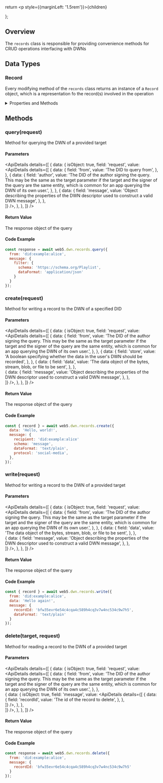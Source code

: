 

  return <p style={{marginLeft: '1.5rem'}}>{children}</p>
};

## Overview
The `records` class is responsible for providing convenience methods for CRUD operations interfacing with DWNs

## Data Types

### Record

Every modifying method of the `records` class returns an instance of a `Record` object, which is a representation fo the record(s) involved in the operation

<details>
<summary>Properties and Methods</summary>

#### Properties

`id`: The unique identifier based on the record entry's composition. Note that all entries across all records are deterministically unique

`descriptor`: The descriptor object for the constructed DWN message

`data`: Object containing:


&nbsp;&nbsp;&nbsp;&nbsp;&nbsp;&nbsp; `text()`: Produces a textual representation of the data

&nbsp;&nbsp;&nbsp;&nbsp;&nbsp;&nbsp; `json()`: If the value is JSON data, this method will return a parsed JSON object

&nbsp;&nbsp;&nbsp;&nbsp;&nbsp;&nbsp; `stream()`: Returns the raw stream of bytes for the data

### Methods

`send(did)`: Sends a given record to the specified DID

`delete(id)`:  Generates a _delete_ entry tombstone for the record. This is a convenience method that allows you to easily delete records

`update()`: Takes in a new request object matching the expected method signature of a _write_ and overwrites the record

</details>

<Divider type="slash"/>

<section class="api-docs">

## Methods

### query(request)

Method for querying the DWN of a provided target

#### Parameters

<ApiDetails
  details={[
    {
      data: {
        isObject: true,
        field: 'request',
        value: <ApiDetails
                details={[
                {
                    data: {
                        field: 'from',
                        value: 'The DID to query from',
                    },
                },
                {
                    data: {
                        field: 'author',
                        value: 'The DID of the author signing the query. This may be the same as the target parameter if the target and the signer of the query are the same entity, which is common for an app querying the DWN of its own user.',
                    },
                }, 
                {
                    data: {
                        field: 'message',
                        value: 'Object describing the properties of the DWN descriptor used to construct a valid DWN message',
                    },
                },                                             
            ]}
          />,
      },
    },
  ]}
/>


#### Return Value

The response object of the query

#### Code Example
```js
const response = await web5.dwn.records.query({
  from: 'did:example:alice',
  message: {
    filter: {
      schema: 'https://schema.org/Playlist',
      dataFormat: 'application/json'
    }
  }
});
```

<Divider type="slash"/>

### create(request)

Method for writing a record to the DWN of a specified DID

#### Parameters

<ApiDetails
  details={[
    {
      data: {
        isObject: true,
        field: 'request',
        value: <ApiDetails
                details={[
                {
                    data: {
                        field: 'from',
                        value: 'The DID of the author signing the query. This may be the same as the target parameter if the target and the signer of the query are the same entity, which is common for an app querying the DWN of its own user.',
                    },
                },
                {
                    data: {
                        field: 'store',
                        value: 'A boolean specifying whether the data in the user\'s DWN should be recorded',
                    },
                }, 
                {
                    data: {
                        field: 'data',
                        value: 'The data object of the bytes, stream, blob, or file to be sent',
                    },
                },                                 
                {
                    data: {
                        field: 'message',
                        value: 'Object describing the properties of the DWN descriptor used to construct a valid DWN message',
                    },
                },                                             
            ]}
          />,
      },
    },
  ]}
/>


#### Return Value

The response object of the query

#### Code Example
```js
const { record } = await web5.dwn.records.create({
  data: 'Hello, world!',
  message: {
    recipient: 'did:example:alice'
    schema: 'message',
    dataFormat: 'text/plain',
    protocol: 'social-media',
  },
});
```

<Divider type="slash"/>

### write(request)

Method for writing a record to the DWN of a provided target

#### Parameters

<ApiDetails
  details={[
    {
      data: {
        isObject: true,
        field: 'request',
        value: <ApiDetails
                details={[
                {
                    data: {
                        field: 'from',
                        value: 'The DID of the author signing the query. This may be the same as the target parameter if the target and the signer of the query are the same entity, which is common for an app querying the DWN of its own user.',
                    },
                },
                {
                    data: {
                        field: 'data',
                        value: 'The data object of the bytes, stream, blob, or file to be sent',
                    },
                },                                 
                {
                    data: {
                        field: 'message',
                        value: 'Object describing the properties of the DWN descriptor used to construct a valid DWN message',
                    },
                },                                             
            ]}
          />,
      },
    },
  ]}
/>

#### Return Value

The response object of the query

#### Code Example
```js
const { record } = await web5.dwn.records.write({
  from: 'did:example:alice',
  data: 'Hello again!',
  message: {
    recordId: 'bfw35evr6e54c4cqa4c589h4cq3v7w4nc534c9w7h5',
    dataFormat: 'text/plain'
  }
});
```

<Divider type="slash"/>

### delete(target, request)

Method for reading a record to the DWN of a provided target

#### Parameters

<ApiDetails
  details={[
    {
      data: {
        isObject: true,
        field: 'request',
        value: <ApiDetails
                details={[
                {
                    data: {
                        field: 'from',
                        value: 'The DID of the author signing the query. This may be the same as the target parameter if the target and the signer of the query are the same entity, which is common for an app querying the DWN of its own user.',
                    },
                },                               
                {
                    data: {
                        isObject: true,
                        field: 'message',
                        value: <ApiDetails
                                details={[
                                {
                                    data: {
                                        field: 'recordId',
                                        value: 'The id of the record to delete',
                                    },
                                },                            
                            ]}
                            />,
                  },
                },                                             
            ]}
          />,
      },
    },
  ]}
/>

#### Return Value

The response object of the query

#### Code Example
```js
const response = await web5.dwn.records.delete({
  from: 'did:example:alice',
  message: {
    recordId: 'bfw35evr6e54c4cqa4c589h4cq3v7w4nc534c9w7h5'
  }
});
```

</section>